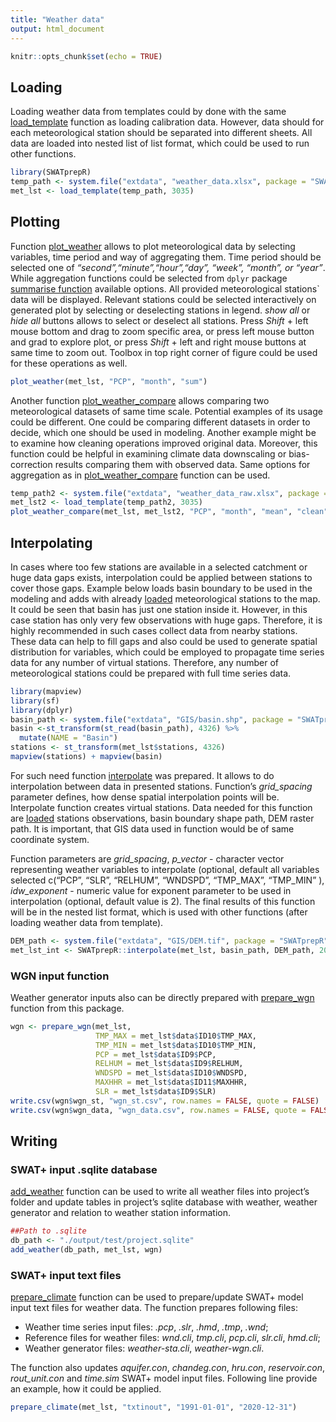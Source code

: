 ```yaml
---
title: "Weather data"
output: html_document
---
```


```r
knitr::opts_chunk$set(echo = TRUE)
```

## Loading {#load_weather}

Loading weather data from templates could by done with the same [load_template](../reference/load_template.html) function as loading calibration data. However, data should for each meteorological station should be separated into different sheets. All data are loaded into nested list of list format, which could be used to run other functions. 

```r
library(SWATprepR)
temp_path <- system.file("extdata", "weather_data.xlsx", package = "SWATprepR")
met_lst <- load_template(temp_path, 3035)
```

## Plotting

Function [plot_weather](../reference/plot_weather.html) allows to plot meteorological data by selecting variables, time period and way of aggregating them. Time period should be selected one of *"second","minute","hour","day", "week", "month", or "year"*. While aggregation functions could be selected from `dplyr` package [summarise function](https://www.rdocumentation.org/packages/dplyr/versions/0.7.8/topics/summarise) available options.
All provided meteorological stations` data will be displayed. Relevant stations could be selected interactively on generated plot by selecting or deselecting stations in legend. *show all* or *hide all* buttons allows to select or deselect all stations. Press *Shift* + left mouse bottom and drag to zoom specific area, or press left mouse button and grad to explore plot, or press *Shift* + left and right mouse buttons at same time to zoom out. Toolbox in top right corner of figure could be used for these operations as well.  

```r
plot_weather(met_lst, "PCP", "month", "sum")
```

Another function [plot_weather_compare](../reference/plot_weather_compare.html) allows comparing two meteorological datasets of same time scale. Potential examples of its usage could be different. One could be comparing different datasets in order to decide, which one should be used in modeling. Another example might be to examine how cleaning operations improved original data. Moreover, this function could be helpful in examining climate data downscaling or bias-correction results comparing them with observed data. Same options for aggregation as in [plot_weather_compare](../reference/plot_weather_compare.html) function can be used. 

```r
temp_path2 <- system.file("extdata", "weather_data_raw.xlsx", package = "SWATprepR")
met_lst2 <- load_template(temp_path2, 3035)
plot_weather_compare(met_lst, met_lst2, "PCP", "month", "mean", "clean", "raw")
```

## Interpolating

In cases where too few stations are available in a selected catchment or huge data gaps exists, interpolation could be applied between stations to cover those gaps. Example below loads basin boundary to be used in the modeling and adds with already [loaded](#load_weather) meteorological stations to the map. It could be seen that basin has just one station inside it. However, in this case station has only very few observations with huge gaps. Therefore, it is highly recommended in such cases collect data from nearby stations. These data can help to fill gaps and also could be used to generate spatial distribution for variables, which could be employed to propagate time series data for any number of virtual stations. Therefore, any number of meteorological stations could be prepared with full time series data. 

```r
library(mapview)
library(sf)
library(dplyr)
basin_path <- system.file("extdata", "GIS/basin.shp", package = "SWATprepR")
basin <-st_transform(st_read(basin_path), 4326) %>% 
  mutate(NAME = "Basin")
stations <- st_transform(met_lst$stations, 4326)
mapview(stations) + mapview(basin)
```

For such need function [interpolate](../reference/interpolate.html) was prepared. It allows to do interpolation between data in presented stations. Function's *grid_spacing* parameter defines, how dense spatial interpolation points will be. Interpolate function creates virtual stations. Data needed for this function are [loaded](#load_weather) stations observations, basin boundary shape path, DEM raster path. It is important, that GIS data used in function would be of same coordinate system.

Function parameters are *grid_spacing*, *p_vector* - character vector representing weather variables to interpolate (optional, default all variables selected c("PCP", "SLR", "RELHUM", "WNDSPD", "TMP_MAX", "TMP_MIN" ), *idw_exponent* - numeric value for exponent parameter to be used in interpolation  (optional, default value is 2). The final results of this function will be in the nested list format, which is used with other functions (after loading weather data from template).

```r
DEM_path <- system.file("extdata", "GIS/DEM.tif", package = "SWATprepR")
met_lst_int <- SWATprepR::interpolate(met_lst, basin_path, DEM_path, 2000) 
```

### WGN input function

Weather generator inputs also can be directly prepared with [prepare_wgn](../reference/prepare_wgn.html) function from this package. 

```r
wgn <- prepare_wgn(met_lst, 
                   TMP_MAX = met_lst$data$ID10$TMP_MAX, 
                   TMP_MIN = met_lst$data$ID10$TMP_MIN, 
                   PCP = met_lst$data$ID9$PCP, 
                   RELHUM = met_lst$data$ID9$RELHUM, 
                   WNDSPD = met_lst$data$ID10$WNDSPD, 
                   MAXHHR = met_lst$data$ID11$MAXHHR, 
                   SLR = met_lst$data$ID9$SLR)
write.csv(wgn$wgn_st, "wgn_st.csv", row.names = FALSE, quote = FALSE)
write.csv(wgn$wgn_data, "wgn_data.csv", row.names = FALSE, quote = FALSE)
```

## Writing

### SWAT+ input .sqlite database 

[add_weather](../reference/add_weather.html) function can be used to write all weather files into project's folder and update tables in project's sqlite database with weather, weather generator and relation to weather station information.  

```r
##Path to .sqlite
db_path <- "./output/test/project.sqlite"
add_weather(db_path, met_lst, wgn)
```

### SWAT+ input text files

[prepare_climate](../reference/prepare_climate.html) function can be used to prepare/update SWAT+ model input text files for weather data. The function prepares following files:

+ Weather time series input files: *.pcp*, *.slr*, *.hmd*, *.tmp*, *.wnd*;
+ Reference files for weather files: *wnd.cli*, *tmp.cli*, *pcp.cli*, *slr.cli*, *hmd.cli*;
+ Weather generator files: *weather-sta.cli*, *weather-wgn.cli*.

The function also updates *aquifer.con*, *chandeg.con*, *hru.con*, *reservoir.con*, *rout_unit.con* and *time.sim* SWAT+ model input files. Following line provide an example, how it could be applied. 

```r
prepare_climate(met_lst, "txtinout", "1991-01-01", "2020-12-31")
```